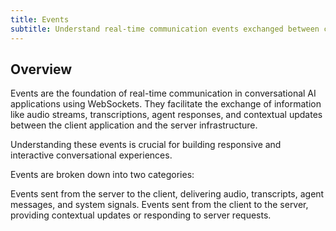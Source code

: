 ```yaml
---
title: Events
subtitle: Understand real-time communication events exchanged between client and server in conversational AI.
---
```


## Overview

Events are the foundation of real-time communication in conversational AI applications using WebSockets.
They facilitate the exchange of information like audio streams, transcriptions, agent responses, and contextual updates between the client application and the server infrastructure.

Understanding these events is crucial for building responsive and interactive conversational experiences.

Events are broken down into two categories:

<CardGroup cols={2}>
  <Card
    title="Client Events (Server-to-Client)"
    href="/conversational-ai/customization/events/client-events"
    icon="cloud-arrow-down"
  >
    Events sent from the server to the client, delivering audio, transcripts, agent messages, and
    system signals.
  </Card>
  <Card
    title="Client-to-Server Events"
    href="/conversational-ai/customization/events/client-to-server-events"
    icon="cloud-arrow-up"
  >
    Events sent from the client to the server, providing contextual updates or responding to server
    requests.
  </Card>
</CardGroup>
